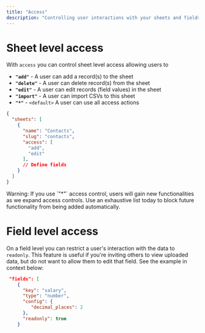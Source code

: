 ```yaml
---
title: "Access"
description: "Controlling user interactions with your sheets and fields"
---
```


# Sheet level access
With `access` you can control sheet level access allowing users to 

- **`"add"`** - A user can add a record(s) to the sheet
- **`"delete"`** - A user can delete record(s) from the sheet
- **`"edit"`** - A user can edit records (field values) in the sheet
- **`"import"`** - A user can import CSVs to this sheet
- **`"*"`** - `<default>` A user can use all access actions

```json
{
  "sheets": [
    {
      "name": "Contacts",
      "slug": "contacts",
      "access": [
        "add",
        "edit"
      ],
      // Define fields
    }
  ]
}
```

<Warning>
Warning: If you use `"*"` access control, users will gain new functionalities as we expand access controls. Use an exhaustive list today to block future functionality from being added automatically.
</Warning>


# Field level access

On a field level you can restrict a user's interaction with the data to `readonly`. This feature is useful if you're inviting others to view uploaded data, but do not want to allow them to edit that field. See the example in context below:

```json
 "fields": [
    {
      "key": "salary",
      "type": "number",
      "config": {
         "decimal_places": 2
      },
      "readonly": true
    }

